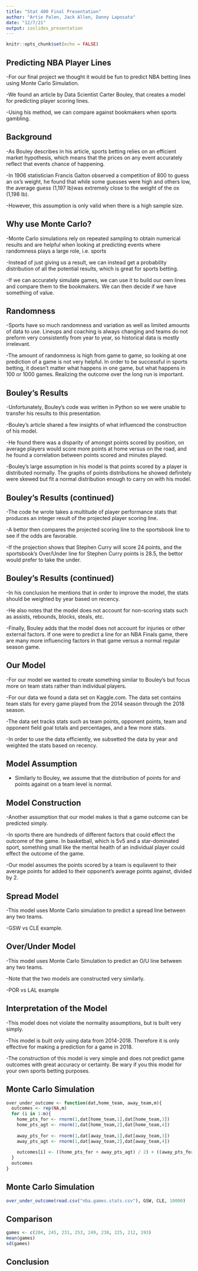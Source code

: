 ```yaml
---
title: "Stat 400 Final Presentation"
author: "Artie Palen, Jack Allen, Danny Laposata"
date: "12/7/21"
output: ioslides_presentation
---
```


```r
knitr::opts_chunk$set(echo = FALSE)
```

## Predicting NBA Player Lines

-For our final project we thought it would be fun to predict NBA betting lines using Monte Carlo Simulation.

-We found an article by Data Scientist Carter Bouley, that creates a model for predicting player scoring lines.

-Using his method, we can compare against bookmakers when sports gambling.

## Background

-As Bouley describes in his article, sports betting relies on an efficient market hypothesis, which means that the prices on any event accurately reflect that events chance of happening.

-In 1906 statistician Francis Galton observed a competition of 800 to guess an ox's weight, he found that while some guesses were high and others low, the average guess (1,197 lb)was extremely close to the weight of the ox (1,198 lb).

-However, this assumption is only valid when there is a high sample size.

## Why use Monte Carlo?

-Monte Carlo simulations rely on repeated sampling to obtain numerical results and are helpful when looking at predicting events where randomness plays a large role, i.e. sports

-Instead of just giving us a result, we can instead get a probability distribution of all the potential results, which is great for sports betting.

-If we can accurately simulate games, we can use it to build our own lines and compare them to the bookmakers. We can then decide if we have something of value.

## Randomness

-Sports have so much randomness and variation as well as limited amounts of data to use. Lineups and coaching is always changing and teams do not preform very consistently from year to year, so historical data is mostly irrelevant.

-The amount of randomness is high from game to game, so looking at one prediction of a game is not very helpful. In order to be successful in sports betting, it doesn't matter what happens in one game, but what happens in 100 or 1000 games. Realizing the outcome over the long run is important.

## Bouley's Results

-Unfortunately, Bouley's code was written in Python so we were unable to transfer his results to this presentation.

-Bouley's article shared a few insights of what influenced the construction of his model.

-He found there was a disparity of amongst points scored by position, on average players would score more points at home versus on the road, and he found a correlation between points scored and minutes played.

-Bouley's large assumption in his model is that points scored by a player is distributed normally. The graphs of points distributions he showed definitely were skewed but fit a normal distribution enough to carry on with his model.

## Bouley's Results (continued)

-The code he wrote takes a multitude of player performance stats that produces an integer result of the projected player scoring line.

-A bettor then compares the projected scoring line to the sportsbook line to see if the odds are favorable.

-If the projection shows that Stephen Curry will score 24 points, and the sportsbook's Over/Under line for Stephen Curry points is 28.5, the bettor would prefer to take the under.

## Bouley's Results (continued)

-In his conclusion he mentions that in order to improve the model, the stats should be weighted by year based on recency. 

-He also notes that the model does not account for non-scoring stats such as assists, rebounds, blocks, steals, etc.

-Finally, Bouley adds that the model does not account for injuries or other external factors. If one were to predict a line for an NBA Finals game, there are many more influencing factors in that game versus a normal regular season game.

## Our Model

-For our model we wanted to create something similar to Bouley's but focus more on team stats rather than individual players.

-For our data we found a data set on Kaggle.com. The data set contains team stats for every game played from the 2014 season through the 2018 season.

-The data set tracks stats such as team points, opponent points, team and opponent field goal totals and percentages, and a few more stats.

-In order to use the data efficiently, we subsetted the data by year and weighted the stats based on recency. 

## Model Assumption

- Similarly to Bouley, we assume that the distribution of points for and points against on a team level is normal.

## Model Construction

-Another assumption that our model makes is that a game outcome can be predicted simply.

-In sports there are hundreds of different factors that could effect the outcome of the game. In basketball, which is 5v5 and a star-dominated sport, something small like the mental health of an individual player could effect the outcome of the game.

-Our model assumes the points scored by a team is equilavent to their average points for added to their opponent's average points against, divided by 2.

## Spread Model

-This model uses Monte Carlo simulation to predict a spread line between any two teams.

-GSW vs CLE example.

## Over/Under Model

-This model uses Monte Carlo Simulation to predict an O/U line between any two teams.

-Note that the two models are constructed very similarly. 

-POR vs LAL example

## Interpretation of the Model

-This model does not violate the normality assumptions, but is built very simply.

-This model is built only using data from 2014-2018. Therefore it is only effective for making a prediction for a game in 2018.

-The construction of this model is very simple and does not predict game outcomes with great accuracy or certainty. Be wary if you this model for your own sports betting purposes.

## Monte Carlo Simulation

```r
over_under_outcome <- function(dat,home_team, away_team,m){
  outcomes <- rep(NA,m)
  for (i in 1:m){
    home_pts_for <- rnorm(1,dat[home_team,1],dat[home_team,3])
    home_pts_agt <- rnorm(1,dat[home_team,2],dat[home_team,4])
    
    away_pts_for <- rnorm(1,dat[away_team,1],dat[away_team,3])
    away_pts_agt <- rnorm(1,dat[away_team,2],dat[away_team,4])
    
    outcomes[i] <- ((home_pts_for + away_pts_agt) / 2) + ((away_pts_for + home_pts_agt)/2)
  }
  outcomes
}
```

## Monte Carlo Simulation

```r
over_under_outcome(read.csv("nba.games.stats.csv"), GSW, CLE, 10000)
```
## Comparison

```r
games <- c(204, 245, 231, 253, 249, 238, 225, 212, 193)
mean(games)
sd(games)
```
## Conclusion
